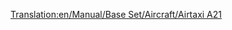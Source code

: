[[Translation:en/Manual/Base Set/Aircraft/Airtaxi A21]]
{{hu/Manual/Base Set/Aircraft/Navbox Légi járművek}}
{{hu/Manual/Base Set/Aircraft/Repülőgépek|Name=Légitaxi A21
|Image=[[File:en/Manual/Base Set/Aircraft/AirbusA300.png|Airtaxi A21]]
|Cost=41.015 (82,030)
|Speed=947 km/h (592 MPH)
|Annual=6.609 (13,218)
|Designed=1973
|Lifespan=24
|Capacity=260 utas és 30 csomag levél
|Description=Ahhoz képest, hogy a légitaxik közt az első, egész jó.
|Real-life=[http://hu.wikipedia.org/wiki/Airbus_A300 Airbus A300]
}}